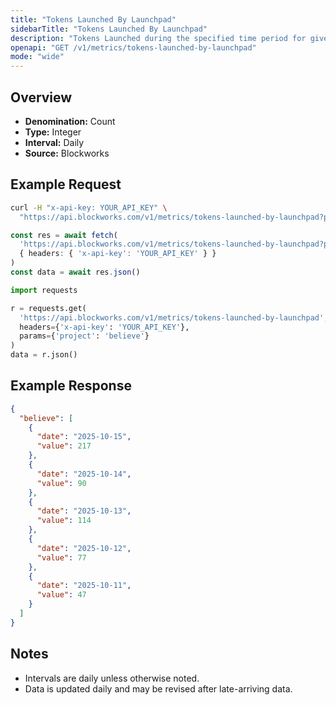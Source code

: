 ```yaml
---
title: "Tokens Launched By Launchpad"
sidebarTitle: "Tokens Launched By Launchpad"
description: "Tokens Launched during the specified time period for given launchpad."
openapi: "GET /v1/metrics/tokens-launched-by-launchpad"
mode: "wide"
---
```


## Overview

- **Denomination:** Count
- **Type:** Integer
- **Interval:** Daily
- **Source:** Blockworks

## Example Request

<CodeGroup>

```bash cURL
curl -H "x-api-key: YOUR_API_KEY" \
  "https://api.blockworks.com/v1/metrics/tokens-launched-by-launchpad?project=believe"
```

```typescript TypeScript
const res = await fetch(
  'https://api.blockworks.com/v1/metrics/tokens-launched-by-launchpad?project=believe',
  { headers: { 'x-api-key': 'YOUR_API_KEY' } }
)
const data = await res.json()
```

```python Python
import requests

r = requests.get(
  'https://api.blockworks.com/v1/metrics/tokens-launched-by-launchpad',
  headers={'x-api-key': 'YOUR_API_KEY'},
  params={'project': 'believe'}
)
data = r.json()
```

</CodeGroup>

## Example Response

```json
{
  "believe": [
    {
      "date": "2025-10-15",
      "value": 217
    },
    {
      "date": "2025-10-14",
      "value": 90
    },
    {
      "date": "2025-10-13",
      "value": 114
    },
    {
      "date": "2025-10-12",
      "value": 77
    },
    {
      "date": "2025-10-11",
      "value": 47
    }
  ]
}
```

## Notes
- Intervals are daily unless otherwise noted.
- Data is updated daily and may be revised after late-arriving data.
